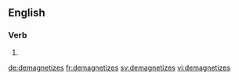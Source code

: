 
==English==

===Verb===
{{head|en}}

# {{en-third-person singular of|demagnetize}}

[[de:demagnetizes]]
[[fr:demagnetizes]]
[[sv:demagnetizes]]
[[vi:demagnetizes]]